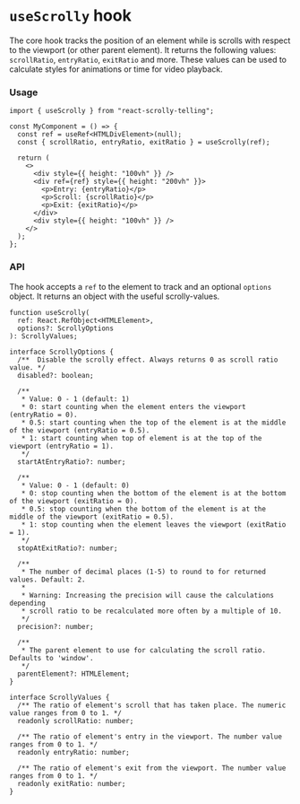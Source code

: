 
<Meta title="Helpers / useScrolly / Docs" />

# `useScrolly` hook

The core hook tracks the position of an element while is scrolls with respect to the viewport (or other parent element). It returns the following values: `scrollRatio`, `entryRatio`, `exitRatio` and more. These values can be used to calculate styles for animations or time for video playback.

### Usage

```tsx
import { useScrolly } from "react-scrolly-telling";

const MyComponent = () => {
  const ref = useRef<HTMLDivElement>(null);
  const { scrollRatio, entryRatio, exitRatio } = useScrolly(ref);

  return (
    <>
      <div style={{ height: "100vh" }} />
      <div ref={ref} style={{ height: "200vh" }}>
        <p>Entry: {entryRatio}</p>
        <p>Scroll: {scrollRatio}</p>
        <p>Exit: {exitRatio}</p>
      </div>
      <div style={{ height: "100vh" }} />
    </>
  );
};
```

### API

The hook accepts a `ref` to the element to track and an optional `options` object. It returns an object with the useful scrolly-values.

```tsx
function useScrolly(
  ref: React.RefObject<HTMLElement>,
  options?: ScrollyOptions
): ScrollyValues;

interface ScrollyOptions {
  /**  Disable the scrolly effect. Always returns 0 as scroll ratio value. */
  disabled?: boolean;

  /**
   * Value: 0 - 1 (default: 1)
   * 0: start counting when the element enters the viewport (entryRatio = 0).
   * 0.5: start counting when the top of the element is at the middle of the viewport (entryRatio = 0.5).
   * 1: start counting when top of element is at the top of the viewport (entryRatio = 1).
   */
  startAtEntryRatio?: number;

  /**
   * Value: 0 - 1 (default: 0)
   * 0: stop counting when the bottom of the element is at the bottom of the viewport (exitRatio = 0).
   * 0.5: stop counting when the bottom of the element is at the middle of the viewport (exitRatio = 0.5).
   * 1: stop counting when the element leaves the viewport (exitRatio = 1).
   */
  stopAtExitRatio?: number;

  /**
   * The number of decimal places (1-5) to round to for returned values. Default: 2.
   *
   * Warning: Increasing the precision will cause the calculations depending
   * scroll ratio to be recalculated more often by a multiple of 10.
   */
  precision?: number;

  /**
   * The parent element to use for calculating the scroll ratio. Defaults to 'window'.
   */
  parentElement?: HTMLElement;
}

interface ScrollyValues {
  /** The ratio of element's scroll that has taken place. The numeric value ranges from 0 to 1. */
  readonly scrollRatio: number;

  /** The ratio of element's entry in the viewport. The number value ranges from 0 to 1. */
  readonly entryRatio: number;

  /** The ratio of element's exit from the viewport. The number value ranges from 0 to 1. */
  readonly exitRatio: number;
}
```
